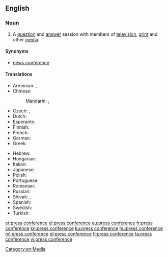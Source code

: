 ==English==

===Noun===
{{en-noun}}

# A [[question]] and [[answer]] session with members of [[television]], [[print]] and other [[media]].

====Synonyms====
* [[news conference]]

====Translations====
{{trans-top|question and answer session with members of television, print and other media}}
* Armenian: {{t|hy|մամլո ասուլիս}}, {{t|hy|ճեպազրույց}} {{qualifier|short}}
* Chinese:
*: Mandarin: {{t|cmn|新聞發佈會|sc=Hani}}, {{t|cmn|新闻发布会|tr=xīnwén fābùhuì|sc=Hani}}
* Czech: {{t|cs|tisková konference|f}}, {{t|cs|tiskovka|f}}
* Dutch: {{t+|nl|persconferentie|f}}
* Esperanto: {{t|eo|gazetara konferenco}}
* Finnish: {{t+|fi|lehdistötilaisuus}}
* French: {{t+|fr|conférence de presse|f}}
* German: {{t+|de|Pressekonferenz|f}}
* Greek: {{t+|el|συνέντευξη τύπου|f}}
{{trans-mid}}
* Hebrew: {{t|he|מסיבת עיתונאים|f|tr=m'sibát-itona'ím|sc=Hebr}}
* Hungarian: {{t+|hu|sajtótájékoztató}}
* Italian: {{t|it|conferenza stampa|f}}
* Japanese: {{t|ja|記者会見|tr=kisha kaiken|sc=Jpan}}
* Polish: {{t+|pl|konferencja prasowa|f}}
* Portuguese: {{t+|pt|coletiva|f}}
* Romanian: {{t+|ro|conferință de presă|f}}
* Russian: {{t+|ru|пресс-конфере́нция|f}}
* Slovak: {{t|sk|tlačová konferencia|f}}, {{t|sk|tlačovka|f}}
* Spanish: {{t+|es|rueda de prensa|f}}
* Swedish: {{t+|sv|presskonferens|c}}
* Turkish: {{t|tr|basın konferansı}}
{{trans-bottom}}
[[Category:en:Media]]

[[et:press conference]]
[[el:press conference]]
[[eu:press conference]]
[[fr:press conference]]
[[kn:press conference]]
[[ku:press conference]]
[[hu:press conference]]
[[ml:press conference]]
[[pl:press conference]]
[[fi:press conference]]
[[ta:press conference]]
[[vi:press conference]]